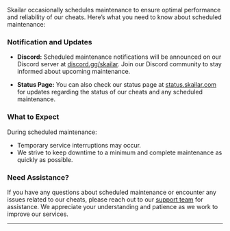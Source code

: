 Skailar occasionally schedules maintenance to ensure optimal performance and reliability of our cheats. Here’s what you need to know about scheduled maintenance:

### Notification and Updates

- **Discord:** Scheduled maintenance notifications will be announced on our Discord server at [discord.gg/skailar](https://discord.gg/skailar). Join our Discord community to stay informed about upcoming maintenance.
  
- **Status Page:** You can also check our status page at [status.skailar.com](https://status.skailar.com/status/cheats) for updates regarding the status of our cheats and any scheduled maintenance.

### What to Expect

During scheduled maintenance:
- Temporary service interruptions may occur.
- We strive to keep downtime to a minimum and complete maintenance as quickly as possible.

### Need Assistance?

If you have any questions about scheduled maintenance or encounter any issues related to our cheats, please reach out to our [support team](mailto:support@skailar.com) for assistance. We appreciate your understanding and patience as we work to improve our services.

---
